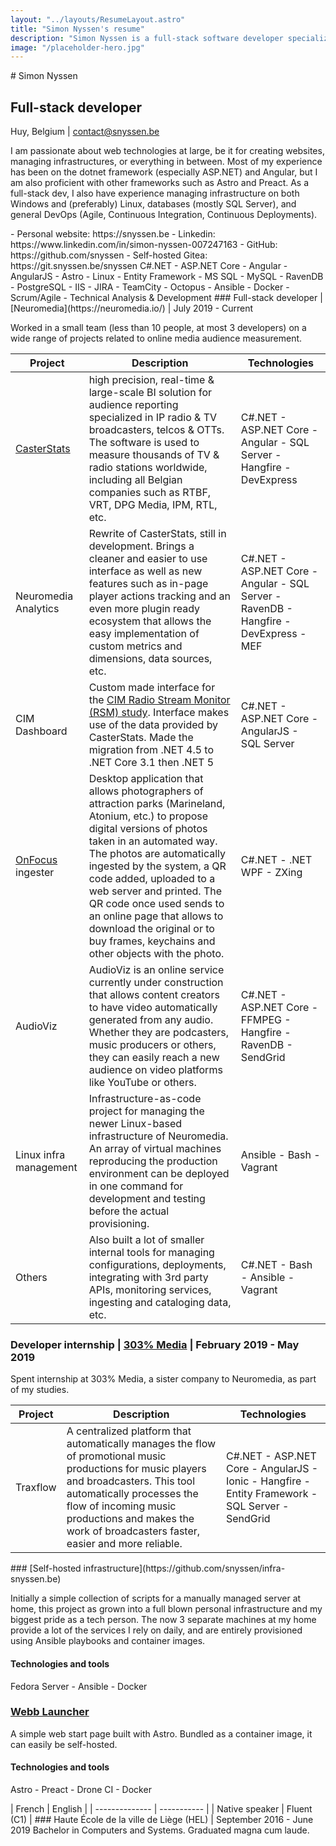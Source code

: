 ```yaml
---
layout: "../layouts/ResumeLayout.astro"
title: "Simon Nyssen's resume"
description: "Simon Nyssen is a full-stack software developer specialized in C#.NET and Angular. He also has experience with infrastructure management and DevOps."
image: "/placeholder-hero.jpg"
---
```


<ResumeSection>
# Simon Nyssen

## Full-stack developer

Huy, Belgium | contact@snyssen.be

I am passionate about web technologies at large, be it for creating websites, managing infrastructures, or everything in between.
Most of my experience has been on the dotnet framework (especially ASP.NET) and Angular, but I am also proficient with other frameworks such as Astro and Preact.
As a full-stack dev, I also have experience managing infrastructure on both Windows and (preferably) Linux, databases (mostly SQL Server), and general DevOps (Agile, Continuous Integration, Continuous Deployments).
</ResumeSection>

<ResumeSection title="Relevant links" justifyText={false}>
- Personal website: https://snyssen.be
- Linkedin: https://www.linkedin.com/in/simon-nyssen-007247163
- GitHub: https://github.com/snyssen
- Self-hosted Gitea: https://git.snyssen.be/snyssen
</ResumeSection>

<ResumeSection title="Key skills">
    C#.NET - ASP.NET Core - Angular - AngularJS - Astro - Linux - Entity Framework - MS SQL - MySQL - RavenDB - PostgreSQL - IIS - JIRA - TeamCity - Octopus - Ansible - Docker - Scrum/Agile - Technical Analysis & Development
</ResumeSection>

<ResumeSection title="Work Experience">
### Full-stack developer | [Neuromedia](https://neuromedia.io/) | July 2019 - Current

Worked in a small team (less than 10 people, at most 3 developers) on a wide range of projects related to online media audience measurement.


| Project | Description | Technologies |
| --- | --- | --- |
| [CasterStats](https://www.casterstats.com) | high precision, real-time & large-scale BI solution for audience reporting specialized in IP radio & TV broadcasters, telcos & OTTs. The software is used to measure thousands of TV & radio stations worldwide, including all Belgian companies such as RTBF, VRT, DPG Media, IPM, RTL, etc. | C#.NET - ASP.NET Core - Angular - SQL Server - Hangfire - DevExpress |
| Neuromedia Analytics | Rewrite of CasterStats, still in development. Brings a cleaner and easier to use interface as well as new features such as in-page player actions tracking and an even more plugin ready ecosystem that allows the easy implementation of custom metrics and dimensions, data sources, etc. | C#.NET - ASP.NET Core - Angular - SQL Server - RavenDB - Hangfire - DevExpress - MEF |
| CIM Dashboard | Custom made interface for the [CIM Radio Stream Monitor (RSM) study](https://www.cim.be/fr/radio). Interface makes use of the data provided by CasterStats. Made the migration from .NET 4.5 to .NET Core 3.1 then .NET 5 | C#.NET - ASP.NET Core - AngularJS - SQL Server |
| [OnFocus](http://www.onfocusphotographers.com/index.html) ingester | Desktop application that allows photographers of attraction parks (Marineland, Atonium, etc.) to propose digital versions of photos taken in an automated way. The photos are automatically ingested by the system, a QR code added, uploaded to a web server and printed. The QR code once used sends to an online page that allows to download the original or to buy frames, keychains and other objects with the photo. | C#.NET - .NET WPF - ZXing |
| AudioViz | AudioViz is an online service currently under construction that allows content creators to have video automatically generated from any audio. Whether they are podcasters, music producers or others, they can easily reach a new audience on video platforms like YouTube or others. | C#.NET - ASP.NET Core - FFMPEG - Hangfire - RavenDB - SendGrid |
| Linux infra management | Infrastructure-as-code project for managing the newer Linux-based infrastructure of Neuromedia. An array of virtual machines reproducing the production environment can be deployed in one command for development and testing before the actual provisioning. | Ansible - Bash - Vagrant |
| Others | Also built a lot of smaller internal tools for managing configurations, deployments, integrating with 3rd party APIs, monitoring services, ingesting and cataloging data, etc. | C#.NET - Bash - Ansible - Vagrant |

### Developer internship | [303% Media](https://303.media/#!home) | February 2019 - May 2019

Spent internship at 303% Media, a sister company to Neuromedia, as part of my studies.

| Project | Description | Technologies |
| --- | --- | --- |
| Traxflow | A centralized platform that automatically manages the flow of promotional music productions for music players and broadcasters. This tool automatically processes the flow of incoming music productions and makes the work of broadcasters faster, easier and more reliable. | C#.NET - ASP.NET Core - AngularJS - Ionic - Hangfire - Entity Framework - SQL Server - SendGrid |
</ResumeSection>

<ResumeSection title="Personal projects">
### [Self-hosted infrastructure](https://github.com/snyssen/infra-snyssen.be)

Initially a simple collection of scripts for a manually managed server at home, this project as grown into a full blown personal infrastructure and my biggest pride as a tech person. The now 3 separate machines at my home provide a lot of the services I rely on daily, and are entirely provisioned using Ansible playbooks and container images.

#### Technologies and tools

Fedora Server - Ansible - Docker

### [Webb Launcher](https://git.snyssen.be/snyssen/webb-launcher)

A simple web start page built with Astro. Bundled as a container image, it can easily be self-hosted.

#### Technologies and tools

Astro - Preact - Drone CI - Docker

</ResumeSection>

<ResumeSection title="Languages">
| French         | English     |
| -------------- | ----------- |
| Native speaker | Fluent (C1) |
</ResumeSection>
<ResumeSection title="Education">
### Haute École de la ville de Liège (HEL) | September 2016 - June 2019
Bachelor in Computers and Systems. Graduated magna cum laude.
</ResumeSection>

